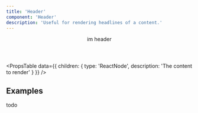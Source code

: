 ```yaml
---
title: 'Header'
component: 'Header'
description: 'Useful for rendering headlines of a content.'
---
```


<Header>im header</Header>

<PropsTable
  data={{
    children: {
      type: 'ReactNode',
      description: 'The content to render'
    }
  }}
/>

## Examples

todo
